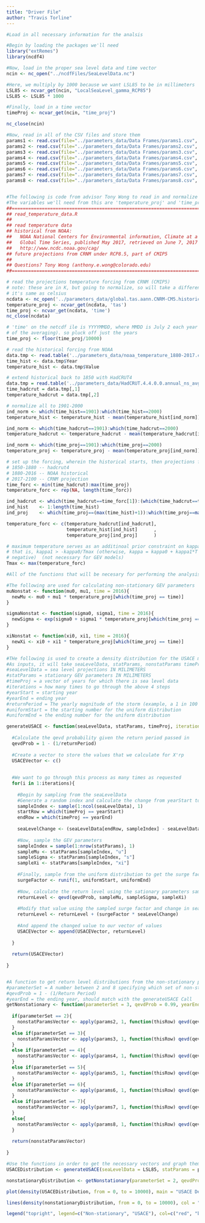 ---
title: "Driver File"
author: "Travis Torline"
---

```{r}
#Load in all necessary information for the analsis

#Begin by loading the packages we'll need
library("extRemes")
library(ncdf4)

#Now, load in the proper sea level data and time vector
ncin <- nc_open("../ncdfFiles/SeaLevelData.nc")

#Here, we multiply by 1000 because we want LSL85 to be in millimeters
LSL85 <- ncvar_get(ncin, "LocalSeaLevel_gamma_RCP85")
LSL85 <- LSL85 * 1000

#Finally, load in a time vector
timeProj <- ncvar_get(ncin, "time_proj")

nc_close(ncin)

#Now, read in all of the CSV files and store them
params1 <- read.csv(file="../parameters_data/Data Frames/params1.csv", header=TRUE, sep=",") #All stationary
params2 <- read.csv(file="../parameters_data/Data Frames/params2.csv", header=TRUE, sep=",") #Mu nonstationary
params3 <- read.csv(file="../parameters_data/Data Frames/params3.csv", header=TRUE, sep=",") #Sigma nonstationary
params4 <- read.csv(file="../parameters_data/Data Frames/params4.csv", header=TRUE, sep=",") #Xi nonstatioanry
params5 <- read.csv(file="../parameters_data/Data Frames/params5.csv", header=TRUE, sep=",") #Sigma/Xi nonstationary
params6 <- read.csv(file="../parameters_data/Data Frames/params6.csv", header=TRUE, sep=",") #Mu/Xi nonstationary
params7 <- read.csv(file="../parameters_data/Data Frames/params7.csv", header=TRUE, sep=",") #Mu/Sigma nonstationary
params8 <- read.csv(file="../parameters_data/Data Frames/params8.csv", header=TRUE, sep=",") #All nonstationary


#The following is code from advisor Tony Wong to read in and normalize historical temperature data from NOAA
#The variables we'll need from this are 'temperature_proj' and 'time_proj'
##=============================================================================
## read_temperature_data.R
##
## read temperature data
## historical from NOAA:
##   NOAA National Centers for Environmental information, Climate at a Glance:
##   Global Time Series, published May 2017, retrieved on June 7, 2017 from
##   http://www.ncdc.noaa.gov/cag/
## future projections from CRNM under RCP8.5, part of CMIP5
##
## Questions? Tony Wong (anthony.e.wong@colorado.edu)
##=============================================================================

# read the projections temperature forcing from CRNM (CMIP5)
# note: these are in K, but going to normalize, so will take a difference and
# it's same as celsius
ncdata <- nc_open('../parameters_data/global.tas.aann.CNRM-CM5.historical+rcp85.r1i1p1.18500101-21001231.nc')
temperature_proj <- ncvar_get(ncdata, 'tas')
time_proj <- ncvar_get(ncdata, 'time')
nc_close(ncdata)

# 'time' on the netcdf ile is YYYYMMDD, where MMDD is July 2 each year (becuase
# of the averaging). so pluck off just the years
time_proj <- floor(time_proj/10000)

# read the historical forcing from NOAA
data.tmp <- read.table('../parameters_data/noaa_temperature_1880-2017.csv', header = TRUE, sep=',')
time_hist <- data.tmp$Year
temperature_hist <- data.tmp$Value

# extend historical back to 1850 with HadCRUT4
data.tmp = read.table('../parameters_data/HadCRUT.4.4.0.0.annual_ns_avg.txt')
time_hadcrut = data.tmp[,1]
temperature_hadcrut = data.tmp[,2]

# normalize all to 1901-2000
ind_norm <- which(time_hist==1901):which(time_hist==2000)
temperature_hist <- temperature_hist - mean(temperature_hist[ind_norm])

ind_norm <- which(time_hadcrut==1901):which(time_hadcrut==2000)
temperature_hadcrut <- temperature_hadcrut - mean(temperature_hadcrut[ind_norm])

ind_norm <- which(time_proj==1901):which(time_proj==2000)
temperature_proj <- temperature_proj - mean(temperature_proj[ind_norm])

# set up the forcing, wherein the historical starts, then projections finish
# 1850-1880 -- hadcrut4
# 1880-2016 -- NOAA historical
# 2017-2100 -- CRNM projection
time_forc <- min(time_hadcrut):max(time_proj)
temperature_forc <- rep(NA, length(time_forc))

ind_hadcrut <- which(time_hadcrut==time_forc[1]):(which(time_hadcrut==time_hist[1])-1)
ind_hist    <- 1:length(time_hist)
ind_proj    <- which(time_proj==(max(time_hist)+1)):which(time_proj==max(time_forc))

temperature_forc <- c(temperature_hadcrut[ind_hadcrut],
                      temperature_hist[ind_hist]      ,
                      temperature_proj[ind_proj]      )

# maximum temperature serves as an additinoal prior constraint on kappa0, kappa1
# that is, kappa1 > -kappa0/Tmax (otherwise, kappa = kappa0 + kappa1*T might be
# negative)  (not necessary for GEV models)
Tmax <- max(temperature_forc)

```

```{r}
#All of the functions that will be necesary for performing the analysis

#The following are used for calculating non-stationary GEV parameters
muNonstat <- function(mu0, mu1, time = 2016){
  newMu <- mu0 + mu1 * temperature_proj[which(time_proj == time)]
}

sigmaNonstat <- function(sigma0, sigma1, time = 2016){
  newSigma <- exp(sigma0 + sigma1 * temperature_proj[which(time_proj == time)])
}

xiNonstat <- function(xi0, xi1, time = 2016){
  newXi <- xi0 + xi1 * temperature_proj[which(time_proj == time)]
}

#THe following is used to create a density distribution for the USACE method
#As inputs, it will take seaLevelData, statParams, nonstatParams timeProj, iterations, yearStart, yearEnd, returnPeriod, uniformStart, and uniformEnd
#seaLevelData = sea level projections IN MILIMETERS
#statParams = stationary GEV parameters IN MILIMETERS
#timeProj = a vector of years for which there is sea level data
#iterations = how many times to go through the above 4 steps
#yearStart = starting year
#yearEnd = ending year
#returnPeriod = The yearly magnitude of the storm (example, a 1 in 100 year storm has a return period of 100)
#uniformStart = the starting number for the uniform distribution
#uniformEnd = the ending number for the uniform distribution

generateUSACE <- function(seaLevelData, statParams, timeProj, iterations = 2064, yearStart = 2016, yearEnd = 2065, returnPeriod = 100, uniformStart = 1.5, uniformEnd = 2){
  
  #Calculate the qevd probability given the return period passed in
  qevdProb = 1 - (1/returnPeriod)
  
  #Create a vector to store the values that we calculate for X'rp
  USACEVector <- c()
  
  
  #We want to go through this process as many times as requested
  for(i in 1:iterations){
    
    #Begin by sampling from the seaLevelData
    #Generate a random index and calculate the change from yearStart to yearEnd
    sampleIndex <- sample(1:ncol(seaLevelData), 1)
    startRow = which(timeProj == yearStart)
    endRow = which(timeProj == yearEnd)
    
    seaLevelChange <- (seaLevelData[endRow, sampleIndex] - seaLevelData[startRow, sampleIndex])
    
    #Now, sample the GEV parameters
    sampleIndex = sample(1:nrow(statParams), 1)
    sampleMu <- statParams[sampleIndex, "u"]
    sampleSigma <- statParams[sampleIndex, "s"]
    sampleXi <- statParams[sampleIndex, "xi"]
  
    #Finally, sample from the uniform distribution to get the surge factor
    surgeFactor <- runif(1, uniformStart, uniformEnd)
    
    #Now, calculate the return level using the sationary parameters sampled above
    returnLevel <- qevd(qevdProb, sampleMu, sampleSigma, sampleXi)
    
    #Modify that value using the sampled surge factor and change in sea level
    returnLevel <- returnLevel + (surgeFactor * seaLevelChange)
    
    #And append the changed value to our vector of values
    USACEVector <- append(USACEVector, returnLevel)
    
  } 
  
  return(USACEVector)
  
}


#A function to get return level distributions from the non-stationary parameters
#parameterSet = A number between 2 and 8 specifying which set of non-stationary parameters to use
#qevdProb = 1 - (1/Return Period)
#yearEnd = the ending year, should match with the generateUSACE Call
getNonstationary <- function(parameterSet = 3, qevdProb = 0.99, yearEnd = 2065){
  
  if(parameterSet == 2){
    nonstatParamsVector <- apply(params2, 1, function(thisRow) qevd(qevdProb, muNonstat(thisRow["u0"], thisRow["u1"], yearEnd), thisRow["s"], thisRow["xi"]))
  }
  else if(parameterSet == 3){
    nonstatParamsVector <- apply(params3, 1, function(thisRow) qevd(qevdProb, thisRow["u"], sigmaNonstat(thisRow["s0"], thisRow["s1"], yearEnd), thisRow["xi"]))
  }
  else if(parameterSet == 4){
    nonstatParamsVector <- apply(params4, 1, function(thisRow) qevd(qevdProb, thisRow["u"], thisRow["s"], xiNonstat(thisRow["xi0"], thisRow["xi1"], yearEnd)))
  }
  else if(parameterSet == 5){
    nonstatParamsVector <- apply(params5, 1, function(thisRow) qevd(qevdProb, thisRow["u"], sigmaNonstat(thisRow["s0"], thisRow["s1"], yearEnd), xiNonstat(thisRow["xi0"], thisRow["xi1"], yearEnd)))
  }
  else if(parameterSet == 6){
    nonstatParamsVector <- apply(params6, 1, function(thisRow) qevd(qevdProb, muNonstat(thisRow["u0"], thisRow["u1"], yearEnd), thisRow["s"], xiNonstat(thisRow["xi0"], thisRow["xi1"], yearEnd)))
  }
  else if(parameterSet == 7){
    nonstatParamsVector <- apply(params7, 1, function(thisRow) qevd(qevdProb, muNonstat(thisRow["u0"], thisRow["u1"], yearEnd), sigmaNonstat(thisRow["s0"], thisRow["s1"], yearEnd), thisRow["xi"]))
  }
  else{
    nonstatParamsVector <- apply(params8, 1, function(thisRow) qevd(qevdProb, muNonstat(thisRow["u0"], thisRow["u1"], yearEnd), sigmaNonstat(thisRow["s0"], thisRow["s1"], yearEnd), xiNonstat(thisRow["xi0"], thisRow["xi1"], yearEnd)))
  }
  
  return(nonstatParamsVector)
  
}
```


```{r}

#Use the functions in order to get the necessary vectors and graph them against one another
USACEDistribution <- generateUSACE(seaLevelData = LSL85, statParams = params1, timeProj = timeProj, iterations = 2064, yearStart = 2016, yearEnd = 2065, returnPeriod = returnPeriod, uniformStart = 1.5, uniformEnd = 2)

nonstationaryDistribution <- getNonstationary(parameterSet = 2, qevdProb = 0.99, yearEnd = 2065)

plot(density(USACEDistribution, from = 0, to = 10000), main = "USACE Density Distribution vs. Non-stationary Parameters Density Distribution", cex.main = 0.97, xlab = "Sea Level [mm]", ylab = "Density", col = "blue")

lines(density(nonstationaryDistribution, from = 0, to = 10000), col = "red")

legend("topright", legend=c("Non-stationary", "USACE"), col=c("red", "blue"), lty=1, cex=0.8, title="Method", text.font=4, bg='lightblue')
```

